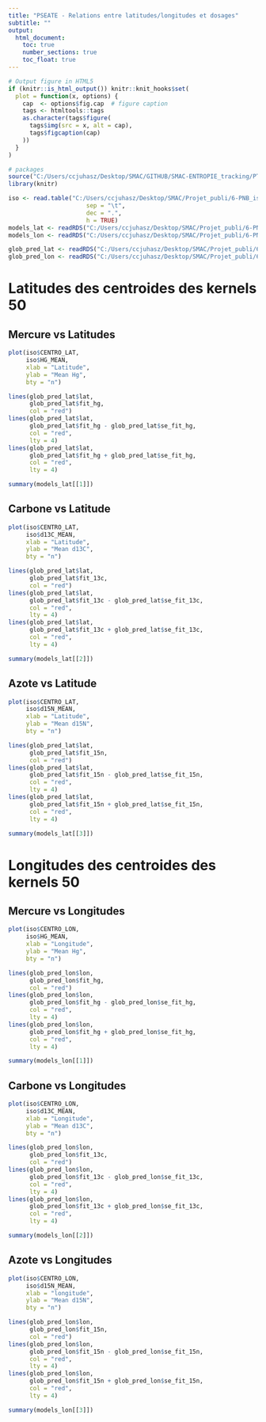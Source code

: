 ```yaml
---
title: "PSEATE - Relations entre latitudes/longitudes et dosages"
subtitle: ""
output:
  html_document:
    toc: true
    number_sections: true
    toc_float: true
---
```


```r
# Output figure in HTML5
if (knitr::is_html_output()) knitr::knit_hooks$set(
  plot = function(x, options) {
    cap  <- options$fig.cap  # figure caption
    tags <- htmltools::tags
    as.character(tags$figure(
      tags$img(src = x, alt = cap),
      tags$figcaption(cap)
    ))
  }
)

# packages
source("C:/Users/ccjuhasz/Desktop/SMAC/GITHUB/SMAC-ENTROPIE_tracking/PTEBAR-JUV/packages_list.r")
library(knitr)

iso <- read.table("C:/Users/ccjuhasz/Desktop/SMAC/Projet_publi/6-PNB_isotopes/DATA/PNB_SI_HG_GLS_centroide.txt",
                      sep = "\t",
                      dec = ".",
                      h = TRUE)
models_lat <- readRDS("C:/Users/ccjuhasz/Desktop/SMAC/Projet_publi/6-PNB_isotopes/DATA/GitHub_Pages/ISOSCAPE_lm_LAT_vs_HG_C_N.rds")
models_lon <- readRDS("C:/Users/ccjuhasz/Desktop/SMAC/Projet_publi/6-PNB_isotopes/DATA/GitHub_Pages/ISOSCAPE_lm_LON_vs_HG_C_N.rds")

glob_pred_lat <- readRDS("C:/Users/ccjuhasz/Desktop/SMAC/Projet_publi/6-PNB_isotopes/DATA/GitHub_Pages/ISOSCAPE_pred_LAT_vs_HG_C_N.rds")
glob_pred_lon <- readRDS("C:/Users/ccjuhasz/Desktop/SMAC/Projet_publi/6-PNB_isotopes/DATA/GitHub_Pages/ISOSCAPE_pred_LON_vs_HG_C_N.rds")
```


# Latitudes des centroides des kernels 50  

## Mercure vs Latitudes

```r
plot(iso$CENTRO_LAT,
     iso$HG_MEAN,
     xlab = "Latitude",
     ylab = "Mean Hg",
     bty = "n")

lines(glob_pred_lat$lat,
      glob_pred_lat$fit_hg,
      col = "red")
lines(glob_pred_lat$lat,
      glob_pred_lat$fit_hg - glob_pred_lat$se_fit_hg,
      col = "red",
      lty = 4)
lines(glob_pred_lat$lat,
      glob_pred_lat$fit_hg + glob_pred_lat$se_fit_hg,
      col = "red",
      lty = 4)

summary(models_lat[[1]])
```

## Carbone vs Latitude

```r
plot(iso$CENTRO_LAT,
     iso$d13C_MEAN,
     xlab = "Latitude",
     ylab = "Mean d13C",
     bty = "n")

lines(glob_pred_lat$lat,
      glob_pred_lat$fit_13c,
      col = "red")
lines(glob_pred_lat$lat,
      glob_pred_lat$fit_13c - glob_pred_lat$se_fit_13c,
      col = "red",
      lty = 4)
lines(glob_pred_lat$lat,
      glob_pred_lat$fit_13c + glob_pred_lat$se_fit_13c,
      col = "red",
      lty = 4)

summary(models_lat[[2]])
```
## Azote vs Latitude

```r
plot(iso$CENTRO_LAT,
     iso$d15N_MEAN,
     xlab = "Latitude",
     ylab = "Mean d15N",
     bty = "n")

lines(glob_pred_lat$lat,
      glob_pred_lat$fit_15n,
      col = "red")
lines(glob_pred_lat$lat,
      glob_pred_lat$fit_15n - glob_pred_lat$se_fit_15n,
      col = "red",
      lty = 4)
lines(glob_pred_lat$lat,
      glob_pred_lat$fit_15n + glob_pred_lat$se_fit_15n,
      col = "red",
      lty = 4)

summary(models_lat[[3]])
```



# Longitudes des centroides des kernels 50  

## Mercure vs Longitudes

```r
plot(iso$CENTRO_LON,
     iso$HG_MEAN,
     xlab = "Longitude",
     ylab = "Mean Hg",
     bty = "n")

lines(glob_pred_lon$lon,
      glob_pred_lon$fit_hg,
      col = "red")
lines(glob_pred_lon$lon,
      glob_pred_lon$fit_hg - glob_pred_lon$se_fit_hg,
      col = "red",
      lty = 4)
lines(glob_pred_lon$lon,
      glob_pred_lon$fit_hg + glob_pred_lon$se_fit_hg,
      col = "red",
      lty = 4)

summary(models_lon[[1]])
```

## Carbone vs Longitudes

```r
plot(iso$CENTRO_LON,
     iso$d13C_MEAN,
     xlab = "Longitude",
     ylab = "Mean d13C",
     bty = "n")

lines(glob_pred_lon$lon,
      glob_pred_lon$fit_13c,
      col = "red")
lines(glob_pred_lon$lon,
      glob_pred_lon$fit_13c - glob_pred_lon$se_fit_13c,
      col = "red",
      lty = 4)
lines(glob_pred_lon$lon,
      glob_pred_lon$fit_13c + glob_pred_lon$se_fit_13c,
      col = "red",
      lty = 4)

summary(models_lon[[2]])
```
## Azote vs Longitudes

```r
plot(iso$CENTRO_LON,
     iso$d15N_MEAN,
     xlab = "longitude",
     ylab = "Mean d15N",
     bty = "n")

lines(glob_pred_lon$lon,
      glob_pred_lon$fit_15n,
      col = "red")
lines(glob_pred_lon$lon,
      glob_pred_lon$fit_15n - glob_pred_lon$se_fit_15n,
      col = "red",
      lty = 4)
lines(glob_pred_lon$lon,
      glob_pred_lon$fit_15n + glob_pred_lon$se_fit_15n,
      col = "red",
      lty = 4)

summary(models_lon[[3]])
```
